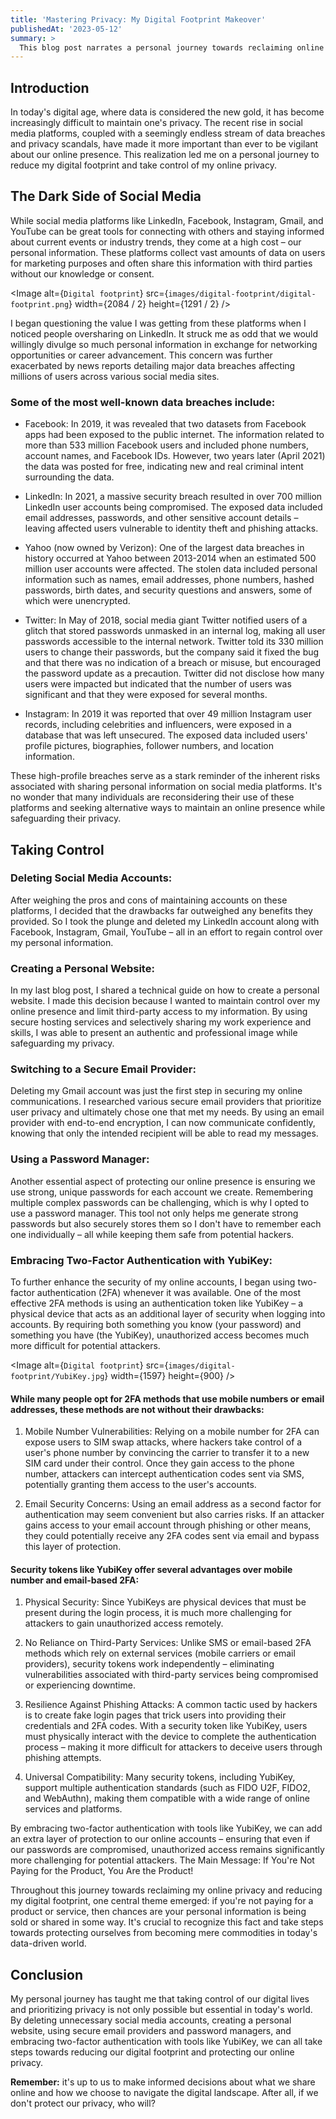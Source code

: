 ```yaml
---
title: 'Mastering Privacy: My Digital Footprint Makeover'
publishedAt: '2023-05-12'
summary: >
  This blog post narrates a personal journey towards reclaiming online privacy and reducing digital footprint in today's data-driven world. It discusses the drawbacks of social media, the importance of creating a personal website, using secure email providers, password managers, and embracing two-factor authentication with YubiKey. The main message emphasizes that if you're not paying for a product or service, your personal information is likely being sold or shared in some way.
---
```


## Introduction

In today's digital age, where data is considered the new gold, it has become increasingly difficult to maintain one's privacy. The recent rise in social media platforms, coupled with a seemingly endless stream of data breaches and privacy scandals, have made it more important than ever to be vigilant about our online presence. This realization led me on a personal journey to reduce my digital footprint and take control of my online privacy.

## The Dark Side of Social Media

While social media platforms like LinkedIn, Facebook, Instagram, Gmail, and YouTube can be great tools for connecting with others and staying informed about current events or industry trends, they come at a high cost – our personal information. These platforms collect vast amounts of data on users for marketing purposes and often share this information with third parties without our knowledge or consent.

<Image
  alt={`Digital footprint`}
  src={`images/digital-footprint/digital-footprint.png`}
  width={2084 / 2}
  height={1291 / 2}
/>

I began questioning the value I was getting from these platforms when I noticed people oversharing on LinkedIn. It struck me as odd that we would willingly divulge so much personal information in exchange for networking opportunities or career advancement. This concern was further exacerbated by news reports detailing major data breaches affecting millions of users across various social media sites.

### Some of the most well-known data breaches include:

- Facebook: In 2019, it was revealed that two datasets from Facebook apps had been exposed to the public internet. The information related to more than 533 million Facebook users and included phone numbers, account names, and Facebook IDs. However, two years later (April 2021) the data was posted for free, indicating new and real criminal intent surrounding the data.

- LinkedIn: In 2021, a massive security breach resulted in over 700 million LinkedIn user accounts being compromised. The exposed data included email addresses, passwords, and other sensitive account details – leaving affected users vulnerable to identity theft and phishing attacks.

- Yahoo (now owned by Verizon): One of the largest data breaches in history occurred at Yahoo between 2013-2014 when an estimated 500 million user accounts were affected. The stolen data included personal information such as names, email addresses, phone numbers, hashed passwords, birth dates, and security questions and answers, some of which were unencrypted.

- Twitter: In May of 2018, social media giant Twitter notified users of a glitch that stored passwords unmasked in an internal log, making all user passwords accessible to the internal network. Twitter told its 330 million users to change their passwords, but the company said it fixed the bug and that there was no indication of a breach or misuse, but encouraged the password update as a precaution. Twitter did not disclose how many users were impacted but indicated that the number of users was significant and that they were exposed for several months.

- Instagram: In 2019 it was reported that over 49 million Instagram user records, including celebrities and influencers, were exposed in a database that was left unsecured. The exposed data included users' profile pictures, biographies, follower numbers, and location information.

These high-profile breaches serve as a stark reminder of the inherent risks associated with sharing personal information on social media platforms. It's no wonder that many individuals are reconsidering their use of these platforms and seeking alternative ways to maintain an online presence while safeguarding their privacy.

## Taking Control 
### Deleting Social Media Accounts:

After weighing the pros and cons of maintaining accounts on these platforms, I decided that the drawbacks far outweighed any benefits they provided. So I took the plunge and deleted my LinkedIn account along with Facebook, Instagram, Gmail, YouTube – all in an effort to regain control over my personal information.

### Creating a Personal Website:

In my last blog post, I shared a technical guide on how to create a personal website. I made this decision because I wanted to maintain control over my online presence and limit third-party access to my information. By using secure hosting services and selectively sharing my work experience and skills, I was able to present an authentic and professional image while safeguarding my privacy.

### Switching to a Secure Email Provider:

Deleting my Gmail account was just the first step in securing my online communications. I researched various secure email providers that prioritize user privacy and ultimately chose one that met my needs. By using an email provider with end-to-end encryption, I can now communicate confidently, knowing that only the intended recipient will be able to read my messages.

### Using a Password Manager:

Another essential aspect of protecting our online presence is ensuring we use strong, unique passwords for each account we create. Remembering multiple complex passwords can be challenging, which is why I opted to use a password manager. This tool not only helps me generate strong passwords but also securely stores them so I don't have to remember each one individually – all while keeping them safe from potential hackers.

### Embracing Two-Factor Authentication with YubiKey:

To further enhance the security of my online accounts, I began using two-factor authentication (2FA) whenever it was available. One of the most effective 2FA methods is using an authentication token like YubiKey – a physical device that acts as an additional layer of security when logging into accounts. By requiring both something you know (your password) and something you have (the YubiKey), unauthorized access becomes much more difficult for potential attackers.

<Image
  alt={`Digital footprint`}
  src={`images/digital-footprint/YubiKey.jpg`}
  width={1597}
  height={900}
/>

#### While many people opt for 2FA methods that use mobile numbers or email addresses, these methods are not without their drawbacks:

1. Mobile Number Vulnerabilities: Relying on a mobile number for 2FA can expose users to SIM swap attacks, where hackers take control of a user's phone number by convincing the carrier to transfer it to a new SIM card under their control. Once they gain access to the phone number, attackers can intercept authentication codes sent via SMS, potentially granting them access to the user's accounts.

2. Email Security Concerns: Using an email address as a second factor for authentication may seem convenient but also carries risks. If an attacker gains access to your email account through phishing or other means, they could potentially receive any 2FA codes sent via email and bypass this layer of protection.

#### Security tokens like YubiKey offer several advantages over mobile number and email-based 2FA:

1. Physical Security: Since YubiKeys are physical devices that must be present during the login process, it is much more challenging for attackers to gain unauthorized access remotely.

2. No Reliance on Third-Party Services: Unlike SMS or email-based 2FA methods which rely on external services (mobile carriers or email providers), security tokens work independently – eliminating vulnerabilities associated with third-party services being compromised or experiencing downtime.

3. Resilience Against Phishing Attacks: A common tactic used by hackers is to create fake login pages that trick users into providing their credentials and 2FA codes. With a security token like YubiKey, users must physically interact with the device to complete the authentication process – making it more difficult for attackers to deceive users through phishing attempts.

4. Universal Compatibility: Many security tokens, including YubiKey, support multiple authentication standards (such as FIDO U2F, FIDO2, and WebAuthn), making them compatible with a wide range of online services and platforms.

By embracing two-factor authentication with tools like YubiKey, we can add an extra layer of protection to our online accounts – ensuring that even if our passwords are compromised, unauthorized access remains significantly more challenging for potential attackers.
The Main Message: If You're Not Paying for the Product, You Are the Product!

Throughout this journey towards reclaiming my online privacy and reducing my digital footprint, one central theme emerged: if you're not paying for a product or service, then chances are your personal information is being sold or shared in some way. It's crucial to recognize this fact and take steps towards protecting ourselves from becoming mere commodities in today's data-driven world.

## Conclusion

My personal journey has taught me that taking control of our digital lives and prioritizing privacy is not only possible but essential in today's world. By deleting unnecessary social media accounts, creating a personal website, using secure email providers and password managers, and embracing two-factor authentication with tools like YubiKey, we can all take steps towards reducing our digital footprint and protecting our online privacy.

**Remember:** it's up to us to make informed decisions about what we share online and how we choose to navigate the digital landscape. After all, if we don't protect our privacy, who will?